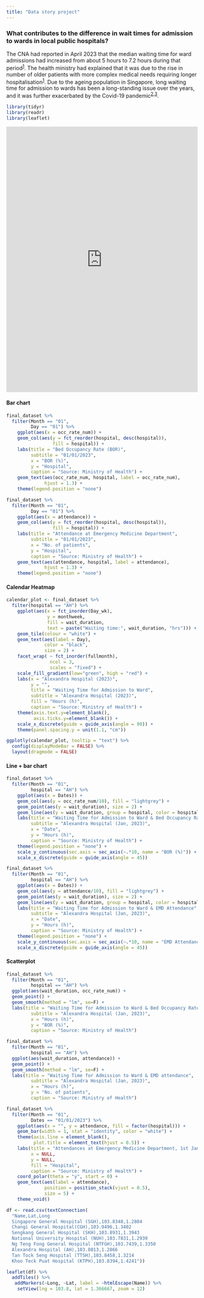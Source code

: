 ```yaml
---
title: "Data story project"
---
```


### What contributes to the difference in wait times for admission to wards in local public hospitals?

The CNA had reported in April 2023 that the median waiting time for ward admissions had increased from about 5 hours to 7.2 hours during that period^[1](https://www.channelnewsasia.com/singapore/moh-hospital-waiting-times-7-hours-covid-19-3442136)^. The health ministry had explained that it was due to the rise in number of older patients with more complex medical needs requiring longer hospitalisation^[1](https://www.channelnewsasia.com/singapore/moh-hospital-waiting-times-7-hours-covid-19-3442136)^. Due to the ageing population in Singapore, long waiting time for admission to wards has been a long-standing issue over the years, and it was further exacerbated by the Covid-19 pandemic^[2](https://www.channelnewsasia.com/singapore/hospitals-beds-waiting-time-50-hours-admission-ng-teng-fong-sengkang-3014596),[3](https://www.straitstimes.com/singapore/health/most-public-hospitals-saw-more-ae-patients-in-past-week-compared-with-past-month)^.

```r
library(tidyr)
library(readr)
library(leaflet)
```

``` {=html}
<iframe height="700" width="100%" frameborder="no" src="https://bocongg.shinyapps.io/proj_app/"> </iframe>
```


#### Bar chart
```r
final_dataset %>% 
  filter(Month == "01",
         Day == "01") %>%
    ggplot(aes(x = occ_rate_num)) + 
    geom_col(aes(y = fct_reorder(hospital, desc(hospital)),
                 fill = hospital)) +
    labs(title = "Bed Occupancy Rate (BOR)",
         subtitle = "01/01/2023",
         x = "BOR (%)",
         y = "Hospital",
         caption = "Source: Ministry of Health") +
    geom_text(aes(occ_rate_num, hospital, label = occ_rate_num),
              hjust = 1.3) +
    theme(legend.position = "none")

final_dataset %>% 
  filter(Month == "01",
         Day == "01") %>%
    ggplot(aes(x = attendance)) + 
    geom_col(aes(y = fct_reorder(hospital, desc(hospital)),
                 fill = hospital)) +
    labs(title = "Attendance at Emergency Medicine Department",
         subtitle = "01/01/2023",
         x = "No. of patients",
         y = "Hospital",
         caption = "Source: Ministry of Health") +
    geom_text(aes(attendance, hospital, label = attendance),
              hjust = 1.3) +
    theme(legend.position = "none")
```

#### Calendar Heatmap
```r
calendar_plot <- final_dataset %>%  
  filter(hospital == "AH") %>%
    ggplot(aes(x = fct_inorder(Day_wk),
               y = monthweek,
               fill = wait_duration,
               text = paste("Waiting time:", wait_duration, "hrs"))) + 
    geom_tile(colour = "white") +
    geom_text(aes(label = Day),
              color = "black",
              size = 2) +
    facet_wrap( ~ fct_inorder(fullmonth),
                ncol = 3,
                scales = "fixed") +
    scale_fill_gradient(low="green", high = "red") +
    labs(x = "Alexandra Hospital (2023)",
         y = "",
         title = "Waiting Time for Admission to Ward",
         subtitle = "Alexandra Hospital (2023)",
         fill = "Hours (h)",
         caption = "Source: Ministry of Health") +
    theme(axis.text.y=element_blank(), 
          axis.ticks.y=element_blank()) +
    scale_x_discrete(guide = guide_axis(angle = 90)) +
    theme(panel.spacing.y = unit(1.1, "cm"))

ggplotly(calendar_plot, tooltip = "text") %>%
  config(displayModeBar = FALSE) %>%
  layout(dragmode = FALSE)
```

#### Line + bar chart
```r
final_dataset %>% 
  filter(Month == "01",
         hospital == "AH") %>%
    ggplot(aes(x = Dates)) + 
    geom_col(aes(y = occ_rate_num/10), fill = "lightgrey") +
    geom_point(aes(y = wait_duration), size = 2) + 
    geom_line(aes(y = wait_duration, group = hospital, color = hospital), size = 0.75) + 
    labs(title = "Waiting Time for Admission to Ward & Bed Occupancy Rate (BOR)",
         subtitle = "Alexandra Hospital (Jan, 2023)",
         x = "Date",
         y = "Hours (h)",
         caption = "Source: Ministry of Health") +
    theme(legend.position = "none") +
    scale_y_continuous(sec.axis = sec_axis(~.*10, name = "BOR (%)")) +
    scale_x_discrete(guide = guide_axis(angle = 45))

final_dataset %>% 
  filter(Month == "01",
         hospital == "AH") %>%
    ggplot(aes(x = Dates)) + 
    geom_col(aes(y = attendance/10), fill = "lightgrey") +
    geom_point(aes(y = wait_duration), size = 2) + 
    geom_line(aes(y = wait_duration, group = hospital, color = hospital), size = 0.75) + 
    labs(title = "Waiting Time for Admission to Ward & EMD Attendance",
         subtitle = "Alexandra Hospital (Jan, 2023)",
         x = "Date",
         y = "Hours (h)",
         caption = "Source: Ministry of Health") +
    theme(legend.position = "none") +
    scale_y_continuous(sec.axis = sec_axis(~.*10, name = "EMD Attendance")) +
    scale_x_discrete(guide = guide_axis(angle = 45))
```
#### Scatterplot
```r
final_dataset %>%
  filter(Month == "01",
         hospital == "AH") %>%
  ggplot(aes(wait_duration, occ_rate_num)) +
  geom_point() +
  geom_smooth(method = "lm", se=F) +
  labs(title = "Waiting Time for Admission to Ward & Bed Occupancy Rate (BOR)",
         subtitle = "Alexandra Hospital (Jan, 2023)",
         x = "Hours (h)",
         y = "BOR (%)",
         caption = "Source: Ministry of Health")

final_dataset %>%
  filter(Month == "01",
         hospital == "AH") %>%
  ggplot(aes(wait_duration, attendance)) +
  geom_point() +
  geom_smooth(method = "lm", se=F) +
  labs(title = "Waiting Time for Admission to Ward & EMD attendance",
         subtitle = "Alexandra Hospital (Jan, 2023)",
         x = "Hours (h)",
         y = "No. of patients",
         caption = "Source: Ministry of Health")
```

```r
final_dataset %>%
  filter(Month == "01",
         Dates == "01/01/2023") %>%
    ggplot(aes(x = "", y = attendance, fill = factor(hospital))) + 
    geom_bar(width = 1, stat = "identity", color = "white") + 
    theme(axis.line = element_blank(),
          plot.title = element_text(hjust = 0.5)) +
    labs(title = "Attendances at Emergency Medicine Department, 1st January (2023)",
         x = NULL,
         y = NULL,
         fill = "Hospital",
         caption = "Source: Ministry of Health") +
    coord_polar(theta = "y", start = 0) +
    geom_text(aes(label = attendance),
              position = position_stack(vjust = 0.5),
              size = 5) +
    theme_void()


```


```r
df <- read.csv(textConnection(
  "Name,Lat,Long
  Singapore General Hospital (SGH),103.8348,1.2804
  Changi General Hospital(CGH),103.9496,1.3402
  Sengkang General Hospital (SKH),103.8931,1.3943
  National University Hospital (NUH),103.7831,1.2939
  Ng Teng Fong General Hospital (NTFGH),103.7439,1.3350
  Alexandra Hospital (AH),103.8013,1.2866
  Tan Tock Seng Hospital (TTSH),103.8458,1.3214
  Khoo Teck Puat Hospital (KTPH),103.8394,1.4241"))

leaflet(df) %>%
  addTiles() %>%
   addMarkers(~Long, ~Lat, label = ~htmlEscape(Name)) %>%
    setView(lng = 103.8, lat = 1.366667, zoom = 12)
```